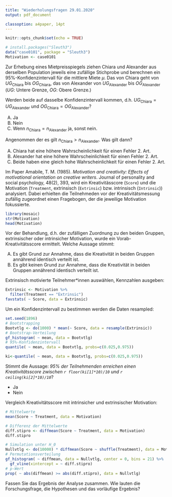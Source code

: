 ```yaml
---
title: "Wiederholungsfragen 29.01.2020"
output: pdf_document

classoption: a4paper, 14pt
---
```


```r
knitr::opts_chunk$set(echo = TRUE)
```

```r
# install.packages("Sleuth3")
data("case0101", package = "Sleuth3")
Motivation <- case0101
```

Zur Erhebung eines Mietpreisspiegels ziehen Chiara und Alexander aus derselben Population jeweils eine zufällige Stichprobe und berechnen ein $95\%$-Konfidenzintervall für die mittlere Miete $\mu$. Das von Chiara geht von $UG_{\text{Chiara}}$ bis $OG_{\text{Chiara}}$, das von Alexander von $UG_{\text{Alexander}}$ bis $OG_{\text{Alexander}}$ ($UG$: Untere Grenze, $OG$: Obere Grenze.)

Werden beide auf dasselbe Konfidenzintervall kommen, d.h. $UG_{\text{Chiara}}=UG_{\text{Alexander}}$ und $OG_{\text{Chiara}}=OG_{\text{Alexander}}$?

A.  Ja
B.  Nein
C.  Wenn $n_{\text{Chiara}}=n_{\text{Alexander}}$ ja, sonst nein.

\vspace{2cm}

Angenommen der es gilt $n_{\text{Chiara}}>n_{\text{Alexander}}$. Was gilt dann?

A.  Chiara hat eine höhere Wahrscheinlichkeit für einen Fehler 2. Art.
B.  Alexander hat eine höhere Wahrscheinlichkeit für einen Fehler 2. Art.
C.  Beide haben eine gleich hohe Wahrscheinlichkeit für einen Fehler 2. Art.

\vspace{2cm}

Im Paper Amabile, T. M. (1985). *Motivation and creativity: Effects of motivational orientation on creative writers*. Journal of personality and social psychology, 48(2), 393, wird ein Kreativitässcore (`Score`)  und die Motivation (`Treatment`, extrinsisch (`Extrinsic`) bzw. intrinsisch (`Intrinsic`)) analysiert. Dabei erhielten die Teilnehmeden vor der Kreativitätsmessung zufällig zugeordnet einen Fragebogen, der die jeweilige Motivation fokussierte. 

```r
library(mosaic)
str(Motivation)
head(Motivation)
```

\vspace{2cm}

Vor der Behandlung, d.h. der zufälligen Zuordnung zu den beiden Gruppen, extrinsischer oder intrinsicher Motivation, wurde ein Vorab-Kreativitätsscore ermittelt. Welche Aussage stimmt:

A.  Es gibt Grund zur Annahme, dass die Kreativität in beiden Gruppen annährend identisch verteilt ist.
B.  Es gibt keinen Grund zur Annahme, dass die Kreativität in beiden Gruppen annährend identisch verteilt ist.

\vspace {2cm}

Extrinsisch motivierte Teilnehmer\*innen auswählen, Kennzahlen ausgeben:

```r
Extrinsic <- Motivation %>%
  filter(Treatment == "Extrinsic")
favstats( ~ Score, data = Extrinsic)
```

Um ein Konfidenzintervall zu bestimmen werden die Daten resampled:

```r
set.seed(1896)
# Bootstrapping
Bootvtlg <- do(1000) * mean(~ Score, data = resample(Extrinsic))
# Bootstrap-Verteilung
gf_histogram( ~ mean, data = Bootvtlg)
# 95%-Konfidenzintervall
quantile( ~ mean, data = Bootvtlg, probs=c(0.025,0.975))
```

```r
ki<-quantile( ~ mean, data = Bootvtlg, probs=c(0.025,0.975))
```



Stimmt die Aussage: *95\% der Teilnehmenden erreichen einen Kreativitätsscore zwischen `r floor(ki[1]*10)/10` und `r ceiling(ki[2]*10)/10`*?

- Ja
- Nein


\newpage

Vergleich Kreativitätsscore mit intrinsicher und extrinsischer Motivation:

```r
# Mittelwerte 
mean(Score ~ Treatment, data = Motivation)
```

```r
# Differenz der Mittelwerte
diff.stipro <- diffmean(Score ~ Treatment, data = Motivation)
diff.stipro
```


```r
# Simulation unter H_0
Nullvtlg <- do(10000) * diffmean(Score ~ shuffle(Treatment), data = Motivation) 
# Permutationsverteilung
gf_histogram( ~ diffmean, data = Nullvtlg, center = 0, bins = 21) %>%
  gf_vline(xintercept = ~ diff.stipro)
# p-Wert
prop( ~ abs(diffmean) >= abs(diff.stipro), data = Nullvtlg)
```

Fassen Sie das Ergebnis der Analyse zusammen. Wie lauten die Forschungsfrage, die Hypothesen und das vorläufige Ergebnis?



